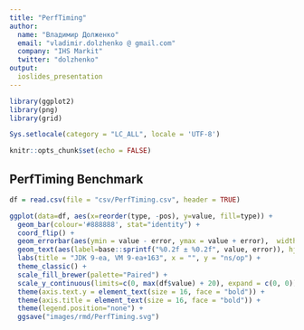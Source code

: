 ```yaml
---
title: "PerfTiming"
author: 
  name: "Владимир Долженко"
  email: "vladimir.dolzhenko @ gmail.com"
  company: "IHS Markit"
  twitter: "dolzhenko"
output:
  ioslides_presentation
---
```

```r

library(ggplot2)
library(png)
library(grid)

Sys.setlocale(category = "LC_ALL", locale = 'UTF-8')

knitr::opts_chunk$set(echo = FALSE)
```


## PerfTiming Benchmark
```r
df = read.csv(file = "csv/PerfTiming.csv", header = TRUE)

ggplot(data=df, aes(x=reorder(type, -pos), y=value, fill=type)) +
  geom_bar(colour='#888888', stat="identity") +
  coord_flip() +  
  geom_errorbar(aes(ymin = value - error, ymax = value + error),  width=.5, alpha=0.5) +
  geom_text(aes(label=base::sprintf("%0.2f ± %0.2f", value, error)), hjust=-0.1, vjust=-0.4, size=5, fontface = "bold") +
  labs(title = "JDK 9-ea, VM 9-ea+163", x = "", y = "ns/op") +
  theme_classic() +
  scale_fill_brewer(palette="Paired") +
  scale_y_continuous(limits=c(0, max(df$value) + 20), expand = c(0, 0)) +
  theme(axis.text.y = element_text(size = 16, face = "bold")) +
  theme(axis.title = element_text(size = 16, face = "bold")) +
  theme(legend.position="none") +
  ggsave("images/rmd/PerfTiming.svg")
```
